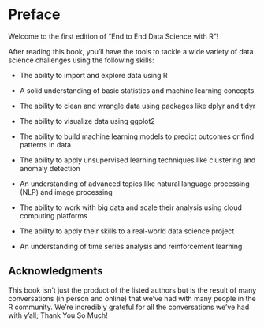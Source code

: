 # Preface {.unnumbered}

Welcome to the first edition of "End to End Data Science with R"!

After reading this book, you'll have the tools to tackle a wide variety of data science challenges using the following skills:

-   The ability to import and explore data using R

-   A solid understanding of basic statistics and machine learning concepts

-   The ability to clean and wrangle data using packages like dplyr and tidyr

-   The ability to visualize data using ggplot2

-   The ability to build machine learning models to predict outcomes or find patterns in data

-   The ability to apply unsupervised learning techniques like clustering and anomaly detection

-   An understanding of advanced topics like natural language processing (NLP) and image processing

-   The ability to work with big data and scale their analysis using cloud computing platforms

-   The ability to apply their skills to a real-world data science project

-   An understanding of time series analysis and reinforcement learning

## Acknowledgments

This book isn't just the product of the listed authors but is the result of many conversations (in person and online) that we've had with many people in the R community.
We're incredibly grateful for all the conversations we've had with y'all; Thank You So Much!